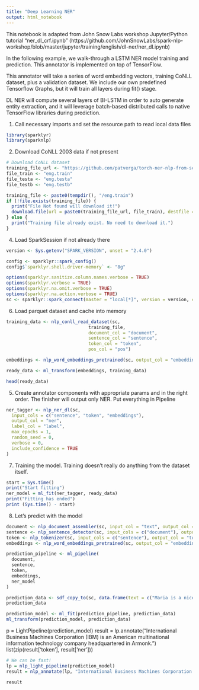 ```yaml
---
title: "Deep Learning NER"
output: html_notebook
---
```


This notebook is adapted from John Snow Labs workshop Jupyter/Python tutorial "ner_dl_crf.ipynb"
(https://github.com/JohnSnowLabs/spark-nlp-workshop/blob/master/jupyter/training/english/dl-ner/ner_dl.ipynb)

In the following example, we walk-through a LSTM NER model training and prediction. This annotator is implemented on top of TensorFlow.

This annotator will take a series of word embedding vectors, training CoNLL dataset, plus a validation dataset. We include our own predefined Tensorflow Graphs, but it will train all layers during fit() stage.

DL NER will compute several layers of BI-LSTM in order to auto generate entity extraction, and it will leverage batch-based distributed calls to native TensorFlow libraries during prediction.

1. Call necessary imports and set the resource path to read local data files
```r
library(sparklyr)
library(sparknlp)
```

2. Download CoNLL 2003 data if not present
```r
# Download CoNLL dataset
training_file_url <- "https://github.com/patverga/torch-ner-nlp-from-scratch/raw/master/data/conll2003/"
file_train <- "eng.train"
file_testa <- "eng.testa"
file_testb <- "eng.testb"

training_file <- paste0(tempdir(), "/eng.train")
if (!file.exists(training_file)) {
  print("File Not found will download it!")
  download.file(url = paste0(training_file_url, file_train), destfile = training_file)
} else {
  print("Training file already exist. No need to download it.")
}
```

4. Load SparkSession if not already there
```r
version <- Sys.getenv("SPARK_VERSION", unset = "2.4.0")

config <- sparklyr::spark_config()
config$`sparklyr.shell.driver-memory` <- "8g"

options(sparklyr.sanitize.column.names.verbose = TRUE)
options(sparklyr.verbose = TRUE)
options(sparklyr.na.omit.verbose = TRUE)
options(sparklyr.na.action.verbose = TRUE)
sc <- sparklyr::spark_connect(master = "local[*]", version = version, config = config)
```

6. Load parquet dataset and cache into memory
```r
training_data <- nlp_conll_read_dataset(sc, 
                               training_file, 
                               document_col = "document", 
                               sentence_col = "sentence", 
                               token_col = "token", 
                               pos_col = "pos")

embeddings <- nlp_word_embeddings_pretrained(sc, output_col = "embeddings")

ready_data <- ml_transform(embeddings, training_data)

head(ready_data)
```

5. Create annotator components with appropriate params and in the right order. The finisher will output only NER. Put everything in Pipeline
```r
ner_tagger <- nlp_ner_dl(sc,
  input_cols = c("sentence", "token", "embeddings"),
  output_col = "ner",
  label_col = "label",
  max_epochs = 1,
  random_seed = 0,
  verbose = 0,
  include_confidence = TRUE
)
```

7. Training the model. Training doesn't really do anything from the dataset itself.
```r
start = Sys.time()
print("Start fitting")
ner_model = ml_fit(ner_tagger, ready_data)
print("Fitting has ended")
print (Sys.time() - start)
```

8. Let's predict with the model
```r
document <- nlp_document_assembler(sc, input_col = "text", output_col = "document")
sentence <- nlp_sentence_detector(sc, input_cols = c("document"), output_col = "sentence")
token <- nlp_tokenizer(sc, input_cols = c("sentence"), output_col = "token")
embeddings <- nlp_word_embeddings_pretrained(sc, output_col = "embeddings")

prediction_pipeline <- ml_pipeline(
  document,
  sentence,
  token,
  embeddings,
  ner_model
)
```

```r
prediction_data <- sdf_copy_to(sc, data.frame(text = c("Maria is a nice place.")), "prediction_data")
prediction_data
```
```r
prediction_model <- ml_fit(prediction_pipeline, prediction_data)
ml_transform(prediction_model, prediction_data)
```

p = LightPipeline(prediction_model)
result = lp.annotate("International Business Machines Corporation (IBM) is an American multinational information technology company headquartered in Armonk.")
list(zip(result['token'], result['ner']))
```r
# We can be fast!
lp = nlp_light_pipeline(prediction_model)
result = nlp_annotate(lp, "International Business Machines Corporation (IBM) is an American multinational information technology company headquartered in Armonk.")

result


```


